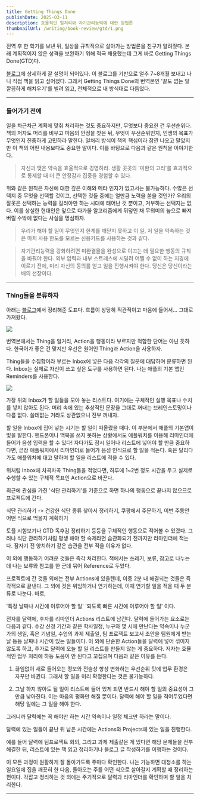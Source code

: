 ```yaml
---
title: Getting Things Done
publishDate: 2025-03-11
description: 효율적인 일처리와 자기관리능력에 대한 방법론
thumbnailUrl: /writing/book-review/gtd/1.png
---
```


전역 후 한 학기를 보낸 뒤, 일상을 규칙적으로 살아가는 방법론을 친구가 알려줬다. 본래 계획적이지 않은 성격을 보완하기 위해 적극
채용했는데 그게 바로 Getting Things Done(GTD)다.

[블로그]에 상세하게 잘 설명이 되어있다. 이 블로그를 기반으로 얼추 7~8개월 보내고 나니 직접 책을 읽고 싶어졌다.
그래서 Getting Things Done의 번역본인 '끝도 없는 일 깔끔하게 해치우기'를 빌려 읽고, 전체적으로 내 방식대로 다듬었다.

---

### 들어가기 전에

일을 차근차근 계획에 맞춰 처리하는 것도 중요하지만, 무엇보다 중요한 건 우선순위다. 책의 저자도 머리를 비우고 마음의 안정을 찾은 뒤,
무엇이 우선순위인지, 인생의 목표가 무엇인지 진중하게 고민하라 말한다. 일처리 방식이 책의 핵심이라 잠깐 나오고 말았지만 이 책의 어떤
내용보다도 중요한 말이다. 이를 바탕으로 다음과 같은 원칙을 이야기한다.

> 자신과 맺은 약속을 효율적으로 경영하라. 생활 곳곳의 '미완의 고리'를 효과적으로 통제할 때 더 큰 안정감과 집중을 경험할 수 있다.

위와 같은 원칙은 자신에 대한 깊은 이해와 메타 인지가 없고서는 불가능하다. 수많은 선택지 중 무엇을 선택할 것이고, 선택한 것들 중에는
얼만큼 노력을 쏟을 것인가? 우리의 잘못은 선택하는 능력을 길러야만 하는 시대에 태어난 것 뿐이고, 거부하는 선택지는 없다.
이를 상실한 현대인은 앞으로 다가올 알고리즘에게 뒤덮인 채 무의미의 늪으로 빠져버릴 수밖에 없다는 사실을 명심하자.

> 우리가 해야 할 일이 무엇인지 한계를 깨닫지 못하고 이 일, 저 일을 약속하는 것은 마치 사용 한도를 모르는 신용카드를 사용하는 것과 같다.

> 자기관리능력을 강화하려면 미완결물을 완성으로 이끄는 데 필요한 행동의 규칙을 바꿔야 한다. 외부 압력과 내부 스트레스에 시달려 어쩔 수 없이 하는 지경에 이르기 전에, 미리 자신의 동의를 얻고 일을 진행시켜야 한다. 당신은 당신이라는 배의 선장이다.

---

### Thing들을 분류하자

아래는 [블로그]에서 정리해준 도표다. 흐름이 상당히 직관적이고 마음에 들어서... 그대로 가져왔다.

![](/writing/book-review/gtd/1.png)

번역본에서는 Thing을 일거리, Action을 행동이라 부르지만 적합한 단어는 아닌 듯하다. 한국어가 좋은 건 맞지만 우선은 원어인 Thing과
Action을 사용하자.

Thing들을 수집함이라 부르는 Inbox에 넣은 다음 각각의 질문에 대답하며 분류하면 된다. Inbox는 실제로 자신이 쓰고 싶은 도구를
사용하면 된다. 나는 애플의 기본 앱인 Reminders를 사용한다.

![](/writing/book-review/gtd/2.png)

가장 위의 Inbox가 할 일들을 모아 놓는 리스트다. 여기에는 구체적인 실행 목표나 수치를 넣지 않아도 된다. 머리 속에 있는 추상적인 문장을
그대로 꺼내는 브레인스토밍이나 다름 없다. 쓸데없는 거라도 상관없으니 전부 꺼내자.

할 일을 Inbox에 집어 넣는 시기는 할 일이 떠올랐을 때다. 이 부분에서 애플의 기본앱이 빛을 발한다.
핸드폰이나 맥북을 쓰지 못하는 상황에서도 애플워치를 이용해 리마인더에 들어가 음성 입력을 할 수 있다!
자다가도 잠시 일어나 리스트에 넣어야 할 만큼 중요하다면, 곧장 애플워치에서 리마인더로
들어가 음성 인식으로 할 일을 적는다. 혹은 달리다가도 애플워치에 대고 말하며 할 일을 리스트에 적을 수 있다.

위처럼 Inbox에 차곡차곡 Thing들을 적었다면, 하루에 1~2번 정도 시간을 두고 실제로 수행할 수 있는 구체적 목표인 Action으로 바꾼다.

최근에 관심을 가진 '식단 관리하기'를 기준으로 하면 하나의 행동으로 끝나지 않으므로 프로젝트에 간다.

식단 관리하기 -> 건강한 식단 종류 찾아서 정리하기, 쿠팡에서 주문하기, 이번 주동안 어떤 식으로 먹을지 계획하기

토플 시험보기나 GTD 독후감 정리하기 등등을 구체적인 행동으로 적어볼 수 있겠다. 그러나
식단 관리하기처럼 평생 해야 할 숙제라면 습관화되기 전까지만 리마인더에 적는다. 잠자기 전 양치하기 같은 습관을 전부 적을 이유가 없다.

이 외에 행동하기 어려운 것들은 즉각 처리한다. 책에서는 쓰레기, 보류, 참고로 나누는데 나는 보류와 참고를 한 군데 묶어 Reference로 두었다.

프로젝트에 간 것들 외에는 전부 Actions에 있을텐데, 이중 2분 내 해결되는 것들은 즉각적으로 끝낸다. 그 외에 것은
위임하거나 연기하는데, 이때 연기할 일을 적을 때 두 분류로 나눈다. 바로,

'특정 날짜나 시간에 이루어야 할 일'
'되도록 빠른 시간에 이루어야 할 일'
이다.

전자를 달력에, 후자를 리마인더 Actions 리스트에 남긴다. 달력에 들어가는 요소로는 다음과 같다.
수강 신청 기간과 같은 학사일정, 누구와 몇 시에 만난다는 약속이나 누군가의 생일, 혹은 기념일, 수업의 과제 제출일, 팀 프로젝트 보고서 초안을
팀원에게 받는 날 등등 날짜나 시간이 있는 일들이다. 이 외에 단순한 Action들을 달력에 넣어 섞이지 않도록 하고, 추가로 달력에 오늘 할 일
리스트를 만들지 않는 게 중요하다. 저자는 효율적인 업무 처리에 하등 도움이 안 된다고 꼬집으며 다음과 같은 이유를 든다.

1. 끊임없이 새로 들어오는 정보와 전술상 항상 변화하는 우선순위 탓에 업무 환경은 자꾸만 바뀐다. 그래서 할 일을 미리 확정한다는 것은 불가능하다.

2. 그날 하지 않아도 될 일이 리스트에 들어 있게 되면 반드시 해야 할 일의 중요성이 그만큼
   낮아진다. 이는 마음의 평화만 해칠 뿐이다. 달력에 해야 할 일을 적어두었다면 해당 일에는
   그 일을 해야 한다.

그러니까 달력에는 꼭 해야만 하는 시간 약속이나 일정 체크만 하라는 말이다.

달력에 있는 일들이 끝난 뒤 남은 시간에는 Actions와 Projects에 있는 일을 진행한다.

예를 들어 달력에 팀프로젝트 회의, 그리고 과제 제출같은 게 있다면 해당 문제들을 전부
해결한 뒤, 리스트에 있는 책 읽고 정리하기나 블로그 글 작성하기를 이행하는 것이다.

이 모든 과정이 원활하게 잘 돌아가도록 주마다 확인한다. 나는 가능하면 대청소를 하는 일요일에 집을 깨끗히 한 다음,
돌아오는 주를 어떤 식으로 살아갈지 계획할 때 정리하는 편이다. 각잡고 정리하는 것 외에는 주기적으로 달력과 리마인더를 확인하며 할 일을 처리한다.

---

[블로그]: https://m.blog.naver.com/hasajon/220648576335
